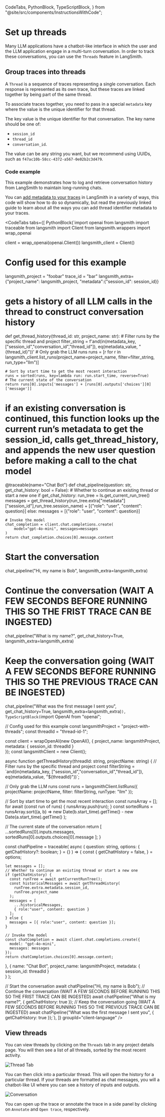   CodeTabs,
  PythonBlock,
  TypeScriptBlock,
} from "@site/src/components/InstructionsWithCode";

# Set up threads

Many LLM applications have a chatbot-like interface in which the user and the LLM application engage in a multi-turn conversation. In order to track these conversations, you can use the `Threads` feature in LangSmith.

## Group traces into threads

A `Thread` is a sequence of traces representing a single conversation. Each response is represented as its own trace, but these traces are linked together by being part of the same thread.

To associate traces together, you need to pass in a special `metadata` key where the value is the unique identifier for that thread.

The key value is the unique identifier for that conversation.
The key name should be one of:

- `session_id`
- `thread_id`
- `conversation_id`.

The value can be any string you want, but we recommend using UUIDs, such as `f47ac10b-58cc-4372-a567-0e02b2c3d479`.

### Code example

This example demonstrates how to log and retrieve conversation history from LangSmith to maintain long-running chats. 

You can [add metadata to your traces](../tracing/add_metadata_tags) in LangSmith in a variety of ways, this code will show how to do so dynamically, but read the
previously linked guide to learn about all the ways you can add thread identifier metadata to your traces.

<CodeTabs
  tabs={[
    PythonBlock(`import openai
from langsmith import traceable
from langsmith import Client
from langsmith.wrappers import wrap_openai

client = wrap_openai(openai.Client())
langsmith_client = Client()

# Config used for this example

langsmith_project = "foobar"
trace_id = "bar"
langsmith_extra={"project_name": langsmith_project, "metadata":{"session_id": session_id}}

# gets a history of all LLM calls in the thread to construct conversation history
def get_thread_history(thread_id: str, project_name: str): # Filter runs by the specific thread and project
filter_string = f'and(in(metadata_key, ["session_id","conversation_id","thread_id"]), eq(metadata_value, "{thread_id}"))' # Only grab the LLM runs
runs = [r for r in langsmith_client.list_runs(project_name=project_name, filter=filter_string, run_type="llm")]

    # Sort by start time to get the most recent interaction
    runs = sorted(runs, key=lambda run: run.start_time, reverse=True)
    # The current state of the conversation
    return runs[0].inputs['messages'] + [runs[0].outputs['choices'][0]['message']]

# if an existing conversation is continued, this function looks up the current run’s metadata to get the session_id, calls get_thread_history, and appends the new user question before making a call to the chat model
@traceable(name="Chat Bot")
def chat_pipeline(question: str, get_chat_history: bool = False): # Whether to continue an existing thread or start a new one
if get_chat_history:
run_tree = ls.get_current_run_tree()
messages = get_thread_history(run_tree.extra["metadata"]["session_id"],run_tree.session_name) + [{"role": "user", "content": question}]
else:
messages = [{"role": "user", "content": question}]

    # Invoke the model
    chat_completion = client.chat.completions.create(
        model="gpt-4o-mini", messages=messages
    )
    return chat_completion.choices[0].message.content

# Start the conversation

chat_pipeline("Hi, my name is Bob", langsmith_extra=langsmith_extra)

# Continue the conversation (WAIT A FEW SECONDS BEFORE RUNNING THIS SO THE FRIST TRACE CAN BE INGESTED)

chat_pipeline("What is my name?", get_chat_history=True, langsmith_extra=langsmith_extra)

# Keep the conversation going (WAIT A FEW SECONDS BEFORE RUNNING THIS SO THE PREVIOUS TRACE CAN BE INGESTED)

chat_pipeline("What was the first message I sent you", get_chat_history=True, langsmith_extra=langsmith_extra)`),
    TypeScriptBlock(`import OpenAI from "openai";

// Config used for this example
const langsmithProject = "project-with-threads";
const threadId = "thread-id-1";

const client = wrapOpenAI(new OpenAI(), {
project_name: langsmithProject,
metadata: { session_id: threadId }  
});
const langsmithClient = new Client();

async function getThreadHistory(threadId: string, projectName: string) {
// Filter runs by the specific thread and project
const filterString = \`and(in(metadata_key, ["session_id","conversation_id","thread_id"]), eq(metadata_value, "\${threadId}"))\`;

// Only grab the LLM runs
const runs = langsmithClient.listRuns({
projectName: projectName,
filter: filterString,
runType: "llm"
});

// Sort by start time to get the most recent interaction
const runsArray = [];
for await (const run of runs) {
runsArray.push(run);
}
const sortedRuns = runsArray.sort((a, b) =>
new Date(b.start_time).getTime() - new Date(a.start_time).getTime()
);

// The current state of the conversation
return [
...sortedRuns[0].inputs.messages,
sortedRuns[0].outputs.choices[0].message
];
}

const chatPipeline = traceable(
async (
question: string,
options: {
getChatHistory?: boolean;
} = {}
) => {
const {
getChatHistory = false,
} = options;

    let messages = [];
    // Whether to continue an existing thread or start a new one
    if (getChatHistory) {
      const runTree = await getCurrentRunTree();
      const historicalMessages = await getThreadHistory(
        runTree.extra.metadata.session_id,
        runTree.project_name
      );
      messages = [
        ...historicalMessages,
        { role:"user", content: question }
      ];
    } else {
      messages = [{ role:"user", content: question }];
    }

    // Invoke the model
    const chatCompletion = await client.chat.completions.create({
      model: "gpt-4o-mini",
      messages: messages
    });
    return chatCompletion.choices[0].message.content;

},
{
name: "Chat Bot",
project_name: langsmithProject,
metadata: { session_id: threadId }  
 }
);

// Start the conversation
await chatPipeline("Hi, my name is Bob");
// Continue the conversation (WAIT A FEW SECONDS BEFORE RUNNING THIS SO THE FRIST TRACE CAN BE INGESTED)
await chatPipeline("What is my name?", { getChatHistory: true });
// Keep the conversation going (WAIT A FEW SECONDS BEFORE RUNNING THIS SO THE PREVIOUS TRACE CAN BE INGESTED)
await chatPipeline("What was the first message I sent you", { getChatHistory: true });`),
]}
groupId="client-language"
/>

## View threads

You can view threads by clicking on the `Threads` tab in any project details page. You will then see a list of all threads, sorted by the most recent activity.

![Thread Tab](./static/convo_tab.png)

You can then click into a particular thread. This will open the history for a particular thread. If your threads are formatted as chat messages, you will a chatbot-like UI where you can see a history of inputs and outputs.

![Conversation](./static/convo.png)

You can open up the trace or annotate the trace in a side panel by clicking on `Annotate` and `Open trace`, respectively.
